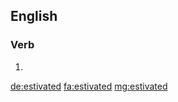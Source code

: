 ==English==

===Verb===
{{head|en}}

# {{en-past of|estivate}}

[[de:estivated]]
[[fa:estivated]]
[[mg:estivated]]